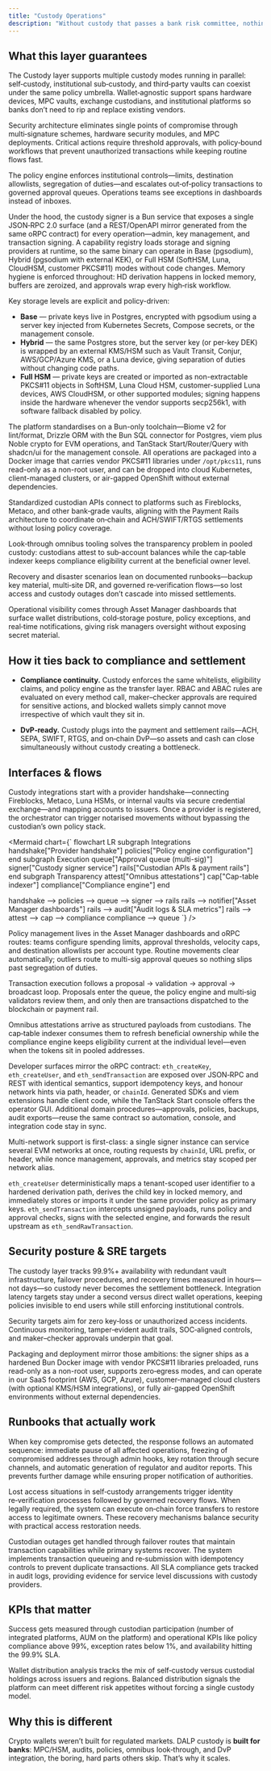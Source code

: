 ```yaml
---
title: "Custody Operations"
description: "Without custody that passes a bank risk committee, nothing scales. The DALP Custody layer combines institutional multi‑sig/HSM controls, policy automation, recovery runbooks, and custodian APIs with omnibus look‑through so compliance and cap‑table truth survive real custody setups—backed by 99.9%+ availability targets and zero‑incident ambitions."
---
```


## What this layer guarantees

The Custody layer supports multiple custody modes running in parallel: self‑custody, institutional sub‑custody, and third‑party vaults can coexist under the same policy umbrella. Wallet‑agnostic support spans hardware devices, MPC vaults, exchange custodians, and institutional platforms so banks don’t need to rip and replace existing vendors.

Security architecture eliminates single points of compromise through multi‑signature schemes, hardware security modules, and MPC deployments. Critical actions require threshold approvals, with policy‑bound workflows that prevent unauthorized transactions while keeping routine flows fast.

The policy engine enforces institutional controls—limits, destination allowlists, segregation of duties—and escalates out‑of‑policy transactions to governed approval queues. Operations teams see exceptions in dashboards instead of inboxes.

Under the hood, the custody signer is a Bun service that exposes a single JSON‑RPC 2.0 surface (and a REST/OpenAPI mirror generated from the same oRPC contract) for every operation—admin, key management, and transaction signing. A capability registry loads storage and signing providers at runtime, so the same binary can operate in Base (pgsodium), Hybrid (pgsodium with external KEK), or Full HSM (SoftHSM, Luna, CloudHSM, customer PKCS#11) modes without code changes. Memory hygiene is enforced throughout: HD derivation happens in locked memory, buffers are zeroized, and approvals wrap every high‑risk workflow.

Key storage levels are explicit and policy-driven:

- **Base** — private keys live in Postgres, encrypted with pgsodium using a server key injected from Kubernetes Secrets, Compose secrets, or the management console.
- **Hybrid** — the same Postgres store, but the server key (or per-key DEK) is wrapped by an external KMS/HSM such as Vault Transit, Conjur, AWS/GCP/Azure KMS, or a Luna device, giving separation of duties without changing code paths.
- **Full HSM** — private keys are created or imported as non-extractable PKCS#11 objects in SoftHSM, Luna Cloud HSM, customer-supplied Luna devices, AWS CloudHSM, or other supported modules; signing happens inside the hardware whenever the vendor supports secp256k1, with software fallback disabled by policy.

The platform standardises on a Bun-only toolchain—Biome v2 for lint/format, Drizzle ORM with the Bun SQL connector for Postgres, viem plus Noble crypto for EVM operations, and TanStack Start/Router/Query with shadcn/ui for the management console. All operations are packaged into a Docker image that carries vendor PKCS#11 libraries under `/opt/pkcs11`, runs read-only as a non-root user, and can be dropped into cloud Kubernetes, client-managed clusters, or air-gapped OpenShift without external dependencies.

Standardized custodian APIs connect to platforms such as Fireblocks, Metaco, and other bank‑grade vaults, aligning with the Payment Rails architecture to coordinate on‑chain and ACH/SWIFT/RTGS settlements without losing policy coverage.

Look‑through omnibus tooling solves the transparency problem in pooled custody: custodians attest to sub‑account balances while the cap‑table indexer keeps compliance eligibility current at the beneficial owner level.

Recovery and disaster scenarios lean on documented runbooks—backup key material, multi‑site DR, and governed re‑verification flows—so lost access and custody outages don’t cascade into missed settlements.

Operational visibility comes through Asset Manager dashboards that surface wallet distributions, cold‑storage posture, policy exceptions, and real‑time notifications, giving risk managers oversight without exposing secret material.

## How it ties back to compliance and settlement

- **Compliance continuity.** Custody enforces the same whitelists, eligibility claims, and policy engine as the transfer layer. RBAC and ABAC rules are evaluated on every method call, maker–checker approvals are required for sensitive actions, and blocked wallets simply cannot move irrespective of which vault they sit in.

- **DvP‑ready.** Custody plugs into the payment and settlement rails—ACH, SEPA, SWIFT, RTGS, and on‑chain DvP—so assets and cash can close simultaneously without custody creating a bottleneck.

## Interfaces & flows

Custody integrations start with a provider handshake—connecting Fireblocks, Metaco, Luna HSMs, or internal vaults via secure credential exchange—and mapping accounts to issuers. Once a provider is registered, the orchestrator can trigger notarised movements without bypassing the custodian’s own policy stack.

<Mermaid
  chart={`
flowchart LR
  subgraph Integrations
    handshake["Provider handshake"]
    policies["Policy engine configuration"]
  end
  subgraph Execution
    queue["Approval queue (multi-sig)"]
    signer["Custody signer service"]
    rails["Custodian APIs & payment rails"]
  end
  subgraph Transparency
    attest["Omnibus attestations"]
    cap["Cap-table indexer"]
    compliance["Compliance engine"]
  end

  handshake --> policies --> queue --> signer --> rails
  rails --> notifier["Asset Manager dashboards"]
  rails --> audit["Audit logs & SLA metrics"]
  rails --> attest --> cap --> compliance
  compliance --> queue
`}
/>

Policy management lives in the Asset Manager dashboards and oRPC routes: teams configure spending limits, approval thresholds, velocity caps, and destination allowlists per account type. Routine movements clear automatically; outliers route to multi-sig approval queues so nothing slips past segregation of duties.

Transaction execution follows a proposal → validation → approval → broadcast loop. Proposals enter the queue, the policy engine and multi‑sig validators review them, and only then are transactions dispatched to the blockchain or payment rail.

Omnibus attestations arrive as structured payloads from custodians. The cap‑table indexer consumes them to refresh beneficial ownership while the compliance engine keeps eligibility current at the individual level—even when the tokens sit in pooled addresses.

Developer surfaces mirror the oRPC contract: `eth_createKey`, `eth_createUser`, and `eth_sendTransaction` are exposed over JSON‑RPC and REST with identical semantics, support idempotency keys, and honour network hints via path, header, or `chainId`. Generated SDKs and viem extensions handle client code, while the TanStack Start console offers the operator GUI. Additional domain procedures—approvals, policies, backups, audit exports—reuse the same contract so automation, console, and integration code stay in sync.

Multi-network support is first-class: a single signer instance can service several EVM networks at once, routing requests by `chainId`, URL prefix, or header, while nonce management, approvals, and metrics stay scoped per network alias.

`eth_createUser` deterministically maps a tenant-scoped user identifier to a hardened derivation path, derives the child key in locked memory, and immediately stores or imports it under the same provider policy as primary keys. `eth_sendTransaction` intercepts unsigned payloads, runs policy and approval checks, signs with the selected engine, and forwards the result upstream as `eth_sendRawTransaction`.

## Security posture & SRE targets

The custody layer tracks 99.9%+ availability with redundant vault infrastructure, failover procedures, and recovery times measured in hours—not days—so custody never becomes the settlement bottleneck. Integration latency targets stay under a second versus direct wallet operations, keeping policies invisible to end users while still enforcing institutional controls.

Security targets aim for zero key‑loss or unauthorized access incidents. Continuous monitoring, tamper‑evident audit trails, SOC‑aligned controls, and maker–checker approvals underpin that goal.

Packaging and deployment mirror those ambitions: the signer ships as a hardened Bun Docker image with vendor PKCS#11 libraries preloaded, runs read-only as a non-root user, supports zero‑egress modes, and can operate in our SaaS footprint (AWS, GCP, Azure), customer-managed cloud clusters (with optional KMS/HSM integrations), or fully air-gapped OpenShift environments without external dependencies.

## Runbooks that actually work

When key compromise gets detected, the response follows an automated sequence: immediate pause of all affected operations, freezing of compromised addresses through admin hooks, key rotation through secure channels, and automatic generation of regulator and auditor reports. This prevents further damage while ensuring proper notification of authorities.

Lost access situations in self‑custody arrangements trigger identity re‑verification processes followed by governed recovery flows. When legally required, the system can execute on‑chain force transfers to restore access to legitimate owners. These recovery mechanisms balance security with practical access restoration needs.

Custodian outages get handled through failover routes that maintain transaction capabilities while primary systems recover. The system implements transaction queueing and re‑submission with idempotency controls to prevent duplicate transactions. All SLA compliance gets tracked in audit logs, providing evidence for service level discussions with custody providers.

## KPIs that matter

Success gets measured through custodian participation (number of integrated platforms, AUM on the platform) and operational KPIs like policy compliance above 99%, exception rates below 1%, and availability hitting the 99.9% SLA.

Wallet distribution analysis tracks the mix of self‑custody versus custodial holdings across issuers and regions. Balanced distribution signals the platform can meet different risk appetites without forcing a single custody model.

## Why this is different

Crypto wallets weren’t built for regulated markets. DALP custody is **built for banks**: MPC/HSM, audits, policies, omnibus look‑through, and DvP integration, the boring, hard parts others skip. That’s why it scales.
